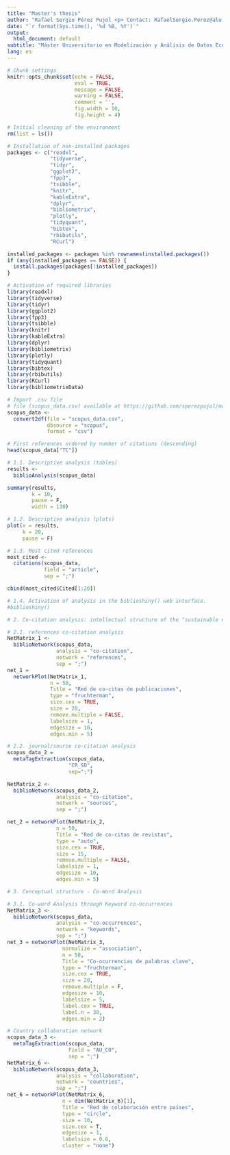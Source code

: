 ---
title: "Master's thesis"
author: "Rafael Sergio Pérez Pujol <p> Contact: RafaelSergio.Perez@alu.uclm.es"
date: "`r format(Sys.time(), '%d %B, %Y')`"
output:
  html_document: default
subtitle: "Máster Universitario en Modelización y Análisis de Datos Económicos <p> (MUMADE - UCLM)"
lang: es
---

```{r setup, include = FALSE}
# Chunk settings
knitr::opts_chunk$set(echo = FALSE, 
                      eval = TRUE, 
                      message = FALSE,
                      warning = FALSE,
                      comment = '',
                      fig.width = 10,
                      fig.height = 4)
```

```{r start, include = FALSE}
# Initial cleaning of the environment
rm(list = ls())

# Installation of non-installed packages
packages <- c("readxl",
              "tidyverse",
              "tidyr",
              "ggplot2",
              "fpp3",
              "tsibble",
              "knitr",
              "kableExtra",
              "dplyr",
              "bibliometrix",
              "plotly",
              "tidyquant",
              "bibtex",
              "rbibutils",
              "RCurl")

installed_packages <- packages %in% rownames(installed.packages())
if (any(installed_packages == FALSE)) {
  install.packages(packages[!installed_packages])
}

# Activation of required libraries
library(readxl)
library(tidyverse)
library(tidyr)
library(ggplot2)
library(fpp3)
library(tsibble)
library(knitr)
library(kableExtra)
library(dplyr)
library(bibliometrix)
library(plotly)
library(tidyquant)
library(bibtex)
library(rbibutils)
library(RCurl)
library(bibliometrixData)
```

```{r import}
# Import .csv file
# file (scopus_data.csv) available at https://github.com/sperezpujol/mumade_tfm/blob/main/scopus_data.csv.
scopus_data <- 
  convert2df(file = "scopus_data.csv",
             dbsource = "scopus",
             format = "csv")

# First references ordered by number of citations (descending)
head(scopus_data["TC"])
```

```{r descriptive 1}
# 1.1. Descriptive analysis (tables)
results <- 
  biblioAnalysis(scopus_data)

summary(results,
        k = 10,
        pause = F,
        width = 130)
```

```{r descriptive 2}
# 1.2. Descriptive analysis (plots)
plot(x = results,
     k = 20,
     pause = F)
```

```{r descriptive 3}
# 1.3. Most cited references
most_cited <- 
  citations(scopus_data,
            field = "article",
            sep = ";")

cbind(most_cited$Cited[1:20])
```

```{r biblioshiny}
# 1.4. Activation of analysis in the biblioshiny() web interface.
#biblioshiny()
```

```{r analysis 1, fig.height = 10}
# 2. Co-citation analysis: intellectual structure of the "sustainable entrepreneurship" field

# 2.1. references co-citation analysis
NetMatrix_1 <- 
  biblioNetwork(scopus_data,
                analysis = "co-citation",
                network = "references",
                sep = ";")
net_1 =
  networkPlot(NetMatrix_1, 
              n = 50, 
              Title = "Red de co-citas de publicaciones",
              type = "fruchterman",
              size.cex = TRUE,
              size = 20,
              remove.multiple = FALSE,
              labelsize = 1,
              edgesize = 10,
              edges.min = 5)
```

```{r analysis 2, fig.height = 10}
# 2.2. journal/source co-citation analysis
scopus_data_2 = 
  metaTagExtraction(scopus_data,
                    "CR_SO",
                    sep=";")

NetMatrix_2 <- 
  biblioNetwork(scopus_data_2,
                analysis = "co-citation", 
                network = "sources", 
                sep = ";")

net_2 = networkPlot(NetMatrix_2, 
                n = 50, 
                Title = "Red de co-citas de revistas", 
                type = "auto", 
                size.cex = TRUE, 
                size = 15, 
                remove.multiple = FALSE, 
                labelsize = 1,
                edgesize = 10, 
                edges.min = 5)
```

```{r analysis 3, fig.height = 10}
# 3. Conceptual structure - Co-Word Analysis

# 3.1. Co-word Analysis through Keyword co-occurrences
NetMatrix_3 <- 
  biblioNetwork(scopus_data,
                analysis = "co-occurrences", 
                network = "keywords", 
                sep = ";")
net_3 = networkPlot(NetMatrix_3,
                  normalize = "association",
                  n = 50, 
                  Title = "Co-ocurrencias de palabras clave",
                  type = "fruchterman",
                  size.cex = TRUE,
                  size = 20,
                  remove.multiple = F,
                  edgesize = 10,
                  labelsize = 5,
                  label.cex = TRUE,
                  label.n = 30,
                  edges.min = 2)
```

```{r analysis 4, fig.height = 10}
# Country collaboration network
scopus_data_3 <- 
  metaTagExtraction(scopus_data, 
                    Field = "AU_CO", 
                    sep = ";")
NetMatrix_6 <- 
  biblioNetwork(scopus_data_3, 
                analysis = "collaboration",  
                network = "countries", 
                sep = ";")
net_6 = networkPlot(NetMatrix_6,  
                  n = dim(NetMatrix_6)[1], 
                  Title = "Red de colaboración entre países",
                  type = "circle", 
                  size = 10,
                  size.cex = T,
                  edgesize = 1,
                  labelsize = 0.6, 
                  cluster = "none")
```

